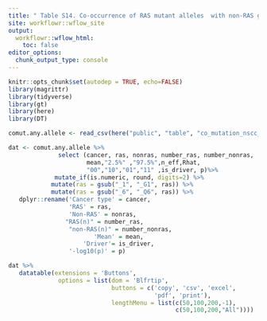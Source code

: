 ```yaml
---
title: " Table S14. Co-occurrence of RAS mutant alleles  with non-RAS gene mutations for non-squamous NSCLC."
site: workflowr::wflow_site
output:
  workflowr::wflow_html:
    toc: false
editor_options:
  chunk_output_type: console
---
```


```r
knitr::opts_chunk$set(autodep = TRUE, echo=FALSE)
library(magrittr)
library(tidyverse)
library(gt)
library(here)
library(DT)
```



```r
comut.any.allele <- read_csv(here("public", "table", "co_mutation_nscc_allele.Rmd", "any_mutation.csv"))

dat <- comut.any.allele %>%
              select (cancer, ras, nonras, number_ras, number_nonras,
                      mean,"2.5%" ,"97.5%",n_eff,Rhat,
                      "00","10","01","11" ,is_driver, p)%>%
             mutate_if(is.numeric, round, digits=2) %>%
            mutate(ras = gsub("_1", "_G1", ras)) %>%
            mutate(ras = gsub("_6", "_Q6", ras)) %>%
   dplyr::rename('Cancer type' = cancer, 
                 'RAS' = ras, 
                 'Non-RAS' = nonras, 
                "RAS(n)" = number_ras, 
                 "non-RAS(n)" = number_nonras, 
                        'Mean' = mean, 
                     'Driver'= is_driver, 
                 '-log10(p)' = p)


```


```r
dat %>%
   datatable(extensions = 'Buttons',
              options = list(dom = 'Blfrtip',
                             buttons = c('copy', 'csv', 'excel',
                                         'pdf', 'print'),
                             lengthMenu = list(c(50,100,200,-1),
                                               c(50,100,200,"All"))))
```
